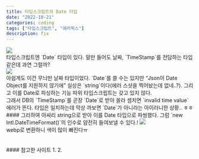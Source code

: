 ```yaml
---
title: 타입스크립트의 Date 타입
date: "2022-10-21"
categories: coding
tags: ["타입스크립트", "에러픽스"]
description: fix
---
```

<Img src='/images/에러/스샷_Date디비.webp' />
<br/>
타입스크립트엔 `Date` 타입이 있다.  
말만 들어도 날짜, `TimeStamp`를 전담하는 타입 같은데 과연 그럴까?  
<br/>
<Img src='/images/에러/스샷_Date타입.webp' />
<br/>
아쉽게도 이건 무늬만 날짜 타입이었다.  
`Date`를 쓸 수는 있지만 <q>Json이 Date Object를 지원하지 않기에</q> 실상은 `string`이다(에러 스샷을 찍어놨는데 없네..?). 그리고 이를 Date로 파싱하는 기능 따위 타입스크립트는 갖고 있지 않다.
<br/>
그래서 DB의 `TimeStamp`를 곧장 `Date`로 받아 쓸라 셈치면 `invalid time value` 에러가 뜬다. 타입은 일치하는데 막상 까보면 `Date`가 아니라는 아이러니한 상황.. ㅎㅎ  
<br/>
#### 그리하여
아싸리 string으로 받아 이를 Date 타입으로 파씽했다. 그럼 `new Intl.DateTimeFormat()`의 인수로 얌전히 들여보낼 수 있다.!
<Img src='/images/에러/스샷_Date파싱.webp' />
<figcaption>webp로 변환하니 색이 많이 빠진다ㅠ</figcaption>

<br/>
<br/>
#### 참고한 사이트
1. <Lnk text='There is not a Date type in typescript' href='https://stackoverflow.com/questions/43503623/how-to-declare-a-date-attribute-on-angular2-model' />
2. <Lnk text='Intl.DateTime formatter get invalid time' href='https://stackoverflow.com/questions/73645872/intl-datetime-formatter-get-invalid-time-every-time-even-after-rerendering-compo' />
